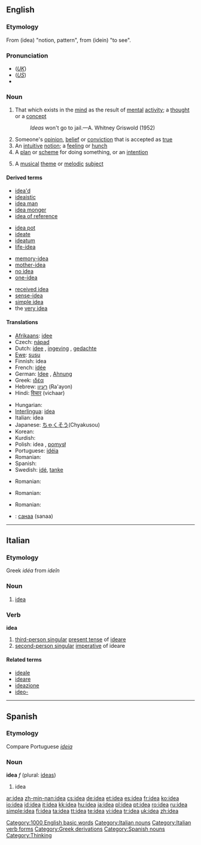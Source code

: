 ==English==

{{rank|electronic|sea|necessary|458|idea|reached|appeared|spoke}}

===Etymology===
From {{AGr.}} '''{{polytonic|[[ἰδέα]]}}''' (idea) "notion, pattern", from '''{{polytonic|[[ἰδεῖν]]}}''' (idein) "to see".

===Pronunciation===
* (''[[Received Pronunciation|UK]]'') {{IPA|/aɪˈdɪə/}}
* (''[[General American|US]]'') {{IPA|/aɪˈdiːə/}}
* {{audio|en-us-idea.ogg|Audio (US)}}

===Noun===
{{wikipedia}}
{{en-noun}}

# That which exists in the [[mind]] as the result of [[mental]] [[activity]]; a [[thought]] or a [[concept]]
#: ''Ideas'' won't go to jail.—A. Whitney Griswold (1952)
# Someone's [[opinion]], [[belief]] or [[conviction]] that is accepted as [[true]]
# An [[intuitive]] [[notion]]; a [[feeling]] or [[hunch]]
# A [[plan]] or [[scheme]] for doing something, or an [[intention]]
# {{music}} A [[musical]] [[theme]] or [[melodic]] [[subject]]

{{rfc|This section includes terms derived from terms in this list (eg, "ideally" from "ideal") which should be moved out of this table; further, not all terms are derived from "idea": those beginning "ideo-" are certainly not}}

====Derived terms====
{{rel-top4|terms derived from idea}}
* [[idea'd]]
* [[ideaistic]]
* [[idea man]]
* [[idea monger]]
* [[idea of reference]]
{{rel-mid4}}
* [[idea pot]]
* [[ideate]]
* [[ideatum]]
* [[life-idea]]
{{rel-mid4}}
* [[memory-idea]]
* [[mother-idea]]
* [[no idea]]
* [[one-idea]]
{{rel-mid4}}
* [[received idea]]
* [[sense-idea]]
* [[simple idea]]
* the [[very idea]]
{{rel-bottom}}

====Translations====
{{trans-top|that which comes to mind}}
* [[Afrikaans]]: [[idee]]
* Czech: [[nápad]] {{m}}
* Dutch: [[idee]] {{n}}, [[ingeving]] {{f}}, [[gedachte]] {{f}}
* [[Ewe]]: [[susu]] {{n}}
* Finnish: idea
* French: [[idée]] {{f}}
* German: [[Idee]] {{f}}, [[Ahnung]] {{f}}
* Greek: [[ιδέα]] {{f}}
* Hebrew: [[רעיון]] (Ra'ayon) {{m}}
* Hindi: [[विचार]] (vichaar)
{{trans-mid}}
* Hungarian: {{t|hu|ötlet}}
* [[Interlingua]]: [[idea#Interlingua|idea]]
* Italian: idea {{f}}
* Japanese: [[ちゃくそう]](Chyakusou)
* Korean: {{ko-inline|생각|saenggak}}
* Kurdish: {{KUchar|[[بیروڕا]]}}
* Polish: idea {{f}}, [[pomysł]] {{m}}
* Portuguese: [[idéia]] {{f}}
* Romanian: {{t+|ro|idee}} {{f}}
* Spanish: {{t+|es|idea}} {{f}}
* Swedish: [[idé]], [[tanke]]
{{trans-bottom}}

{{trans-top|Opinion}}
{{trans-mid}}
* Romanian: {{t|ro|părere}} {{f}}
{{trans-bottom}}

{{trans-top|Hunch}}
{{trans-mid}}
* Romanian: {{t|ro|bănuială}} {{f}}
{{trans-bottom}}

{{trans-top|Plan}}
{{trans-mid}}
* Romanian: {{t+|ro|idee}} {{f}}
{{trans-bottom}}
{{trans-top|Musical theme}}
{{trans-mid}}
{{trans-bottom}}

{{trans-top|to be checked}}
*{{ttbc|Mongolian}}: [[санаа]] (sanaa)
{{trans-mid}}
{{trans-bottom}}

[[Category:1000 English basic words]]

----

==Italian==

===Etymology===
Greek ''idéa'' from ''ideîn''

===Noun===
{{it-noun|ide|f|a|e}}

# [[idea#English|idea]]

===Verb===
'''idea'''

# [[third-person singular]] [[present tense]] of [[ideare]]
# [[second-person singular]] [[imperative]] of ideare

====Related terms====
* [[ideale]]
* [[ideare]]
* [[ideazione]]
* [[ideo-]]

[[Category:Italian nouns]]
[[Category:Italian verb forms]]

----

==Spanish==

===Etymology===
Compare Portuguese ''[[ideia]]''

===Noun===
'''idea''' ''f'' (plural: [[ideas]])

# idea

[[Category:Greek derivations]]
[[Category:Spanish nouns]]
[[Category:Thinking]]

[[ar:idea]]
[[zh-min-nan:idea]]
[[cs:idea]]
[[de:idea]]
[[et:idea]]
[[es:idea]]
[[fr:idea]]
[[ko:idea]]
[[io:idea]]
[[id:idea]]
[[it:idea]]
[[kk:idea]]
[[hu:idea]]
[[ja:idea]]
[[pl:idea]]
[[pt:idea]]
[[ro:idea]]
[[ru:idea]]
[[simple:idea]]
[[fi:idea]]
[[ta:idea]]
[[tt:idea]]
[[te:idea]]
[[vi:idea]]
[[tr:idea]]
[[uk:idea]]
[[zh:idea]]